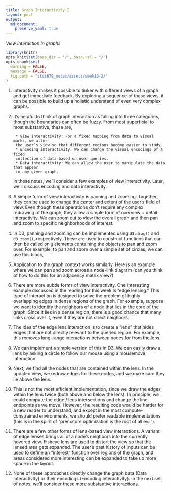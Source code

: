 ```yaml
---
title: Graph Interactivity I
layout: post
output: 
  md_document:
    preserve_yaml: true
---
```


_View interaction in graphs_

```r
library(knitr)
opts_knit$set(base_dir = "/", base.url = "/")
opts_chunk$set(
  warning = FALSE, 
  message = FALSE,
  fig.path = "stat679_notes/assets/week10-2/"
)
```

1. Interactivity makes it possible to tinker with different views of a graph and
get immediate feedback. By exploring a sequence of these views, it can be
possible to build up a holistic understand of even very complex graphs.

1. It’s helpful to think of graph interaction as falling into three categories,
though the boundaries can often be fuzzy. From most superficial to most
substantive, these are,

		* View interactivity: For a fixed mapping from data to visual marks, we alter
		the user’s view so that different regions become easier to study.
		* Encoding interactivity: We can change the visual encodings of a fixed
		collection of data based on user queries.
		* Data interactivity: We can allow the user to manipulate the data that appear
		in any given graph.
	In these notes, we’ll consider a few examples of view interactivity. Later,
	we’ll discuss encoding and data interactivity.
	
1. A simple form of view interactivity is panning and zooming. Together, they
can be used to change the center and extent of the user’s field of view. Even
though these operations don’t require any complex redrawing of the graph, they
allow a simple form of overview + detail interactivity. We can zoom out to view
the overall graph and then pan and zoom to specific neighborhoods of interest.

1. In D3, panning and zooming can be implemented using `d3.drag()` and
`d3.zoom()`, respectively. These are used to construct functions that can then
be called on `g` elements containing the objects to pan and zoom over. For
example, to pan and zoom over a simple set of circles, we can use this block,
	
1. Application to the graph context works similarly. Here is an example where we
can pan and zoom across a node-link diagram (can you think of how to do this for
an adjacency matrix view?)
	
1. There are more subtle forms of view interactivity. One interesting example
discussed in the reading for this week is “edge lensing.” This type of
interaction is designed to solve the problem of highly overlapping edges in
dense regions of the graph. For example, suppose we want to identify the
neighbors of a node that lies in the core of the graph. Since it lies in a dense
region, there is a good chance that many links cross over  it, even if they are
not direct neighbors.

1. The idea of the edge lens interaction is to create a “lens” that hides edges
that are not directly relevant to the queried region. For example, this removes
long-range interactions between nodes far from the lens.

1. We can implement a simple version of this in D3. We can easily draw a lens by
asking a circle to follow our mouse using a mousemove interaction.

1. Next, we find all the nodes that are contained within the lens. In the
updated view, we redraw edges for these nodes, and we make sure they lie above
the lens.

1. This is not the most efficient implementation, since we draw the edges
within the lens twice (both above and below the lens). In principle, we could
compute the edge / lens intersections and change the line endpoints as we move.
However, the resulting code would be harder for a new reader to understand, and
except in the most compute-constrained environments, we should prefer readable
implementations (this is in the spirit of “premature optimization is the root of
all evil”).

1. There are a few other forms of lens-based view interactions. A variant of
edge lenses brings all of a node’s neighbors into the currently hovered view.
Fisheye lens are used to distort the view so that the lensed area gets expanded.
The user’s past history of inputs can be used to define an “interest” function
over regions of the graph, and areas considered more interesting can be expanded
to take up more space in the layout.

1. None of these approaches directly change the graph data (Data Interactivity)
or their encodings (Encoding Interactivity). In the next set of notes, we’ll
consider these more substantive interactions.
